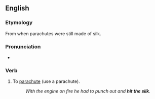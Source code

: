 ==English==

===Etymology===
From when parachutes were still made of silk.

===Pronunciation===
* {{audio|en|En-au-hit the silk.ogg|Audio (AU)}}

===Verb===
{{en-verb|hit<,,hit> the silk}}

# {{lb|en|slang}} To [[parachute]] (use a parachute).
#: ''With the engine on fire he had to punch out and '''hit the silk'''.''